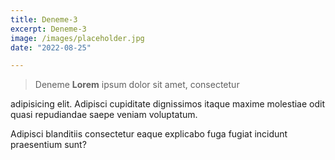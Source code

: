 ```yaml
---
title: Deneme-3
excerpt: Deneme-3
image: /images/placeholder.jpg
date: "2022-08-25"

---
```

> Deneme
**Lorem** ipsum dolor sit amet, consectetur

adipisicing elit. Adipisci cupiditate dignissimos itaque maxime molestiae odit quasi repudiandae saepe veniam voluptatum.


Adipisci blanditiis consectetur eaque explicabo fuga fugiat incidunt praesentium sunt?
